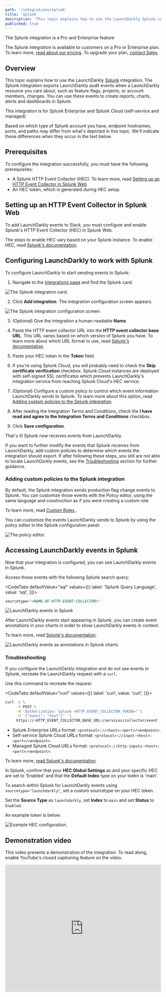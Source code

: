 ```yaml
---
path: '/integrations/splunk'
title: 'Splunk'
description: 'This topic explains how to use the LaunchDarkly Splunk integration, which sends audit events when LaunchDarkly resources change.'
published: true
---
```


<Callout intent="primary">
  <CalloutTitle>The Splunk integration is a Pro and Enterprise feature</CalloutTitle>
  <CalloutDescription>

The Splunk integration is available to customers on a Pro or Enterprise plan. To learn more, [read about our pricing](https://launchdarkly.com/pricing/). To upgrade your plan, [contact Sales](https://launchdarkly.com/contact-sales/).

  </CalloutDescription>
</Callout>

## Overview

This topic explains how to use the LaunchDarkly [Splunk](https://www.splunk.com/) integration. The Splunk
integration exports LaunchDarkly audit events when a LaunchDarkly resource you
care about, such as feature flags, projects, or account members, changes. You can
use these events to create reports, charts, alerts and dashboards in Splunk.

<Callout intent="info">
  <CalloutTitle>This integration is for Splunk Enterprise and Splunk Cloud
  (self-service and managed)</CalloutTitle>
  <CalloutDescription>

Based on which type of Splunk account you have, endpoint hostnames, ports, and paths may differ from what's depicted in this topic. We'll indicate these differences when they occur in the text below.

  </CalloutDescription>
</Callout>

## Prerequisites

To configure the integration successfully, you must have the following
prerequisites:

* A Splunk HTTP Event Collector (HEC). To learn more, read [Setting up an HTTP
Event Collector in Splunk
Web](#setting-up-an-http-event-collector-in-splunk-web)
* An HEC token, which is generated during HEC setup.

## Setting up an HTTP Event Collector in Splunk Web

To add LaunchDarkly events to Slack, you must configure and enable Splunk's HTTP
Event Collector (HEC) in Splunk Web.

The steps to enable HEC vary based on your Splunk instance. To enable HEC, read
[Splunk's
documentation](https://docs.splunk.com/Documentation/Splunk/latest/Data/UsetheHTTPEventCollector).


## Configuring LaunchDarkly to work with Splunk

To configure LaunchDarkly to start sending events to Splunk:

1. Navigate to the [Integrations page](https://app.launchdarkly.com/default/integrations) and find the Splunk card.

![The Splunk integration card.](splunk-add-integration.png)

2. Click **Add integration**. The integration configuration screen appears.

![The Splunk integration configuration screen.](splunk-integration-panel.png)

3. (Optional) Give the integration a human-readable **Name**.

4. Paste the HTTP event collector URL into the **HTTP event collector base
URL**. This URL varies based on which version of Splunk you have. To learn more
about which URL format to use, read [Splunk's
documentation](https://docs.splunk.com/Documentation/Splunk/latest/Data/UsetheHTTPEventCollector#Send_data_to_HTTP_Event_Collector).

5. Paste your HEC token in the **Token** field.

6. If you're using Splunk Cloud, you will probably need to check the **Skip certificate verification** checkbox. Splunk Cloud instances are deployed with self-signed SSL certificates which prevents LaunchDarkly's integration service from reaching Splunk Cloud's HEC
service.

7. (Optional) Configure a custom policy to control which event information LaunchDarkly sends to Splunk. To learn more about this option, read [Adding custom policies to the Splunk integration](#adding-custom-policies-to-the-splunk-integration).

8. After reading the Integration Terms and Conditions, check the **I have read and agree to the Integration Terms and Conditions** checkbox.

9. Click **Save configuration**.

That's it! Splunk now receives events from LaunchDarkly.

If you want to further modify the events that Splunk receives from LaunchDarkly,
add custom policies to determine which events the integration should export. If after
following these steps, you still are not able to locate LaunchDarkly events, see the
[Troubleshooting](#troubleshooting) section for further guidance.

### Adding custom policies to the Splunk integration

By default, the Splunk integration sends production flag change events to
Splunk. You can customize those events with the Policy editor, using the same
language and construction as if you were creating a custom role.

To learn more, read [Custom Roles ](/home/team).

You can customize the events LaunchDarkly sends to Splunk by using the policy
editor in the Splunk configuration panel:

![The policy editor.](splunk-policy-editor.png)

## Accessing LaunchDarkly events in Splunk

Now that your integration is configured, you can see LaunchDarkly events in
Splunk.

Access those events with the following Splunk search query:

<CodeTabs defaultValue="sql" values={[{
  label: 'Splunk Query Language',
  value: 'sql',
}]}>
<CodeTabItem value="sql">

```sql
sourcetype="<NAME-OF-HTTP-EVENT-COLLECTOR>"
```

</CodeTabItem>
</CodeTabs>

![LaunchDarkly events in Splunk](launchdarkly-in-splunk.png)

After LaunchDarkly events start appearing in Splunk, you can create event
annotations in your charts in order to show LaunchDarkly events in context.

To
learn more, read [Splunk's
documentation](https://docs.splunk.com/Documentation/Splunk/latest/Viz/ChartEventAnnotations).

![LaunchDarkly events as annotations in Splunk
charts](ld-events-in-context-in-splunk.png)

### Troubleshooting

If you configure the LaunchDarkly integration and do not see events in Splunk, recreate the LaunchDarkly request with a `curl`.

Use this command to recreate the request:

<CodeTabs defaultValue="curl" values={[{
  label: 'curl',
  value: 'curl',
}]}>
<CodeTabItem value="curl">

```bash
curl -k \
     -X POST \
     -H "Authorization: Splunk <HTTP_EVENT_COLLECTOR_TOKEN>" \
     -d '{"event": "test"}'  \
     https://<HTTP_EVENT_COLLECTOR_BASE_URL>/services/collector/event
```

</CodeTabItem>
</CodeTabs>

* Splunk Enterprise URLs format: `<protocol>://<host>:<port>/<endpoint>`.
* Self-service Splunk Cloud URLs format: `<protocol>://input-<host>:<port>/<endpoint>`.
* Managed Splunk Cloud URLs format: `<protocol>://http-inputs-<host>:<port>/<endpoint>`.

To learn more,
[read Splunk's documentation](https://docs.splunk.com/Documentation/Splunk/latest/Data/UsetheHTTPEventCollector#Send_data_to_HTTP_Event_Collector).

In Splunk, confirm that your **HEC Global Settings** as and your specific
HEC are set to 'Enabled' and that the **Default Index** type on your toekn is 'main'.

To search within Splunk for LaunchDarkly events using
`sourcetype="launchdarkly"`, set a custom sourcetype on your HEC token.

Set the **Source Type** as `launchdarkly`, set **Index** to `main` and set **Status** to `Enabled`.

An example token is below:

![Example HEC configuration.](splunk-hec-config.png)

## Demonstration video

This video presents a demonstration of the integration. To read along, enable YouTube's closed captioning feature on the video.

<iframe width="100%" height="410" src="https://www.youtube.com/embed/Xob-rSN_oDU?cc_load_policy=1" frameborder="0" allow="accelerometer; autoplay; encrypted-media; gyroscope; picture-in-picture" allowfullscreen></iframe>
